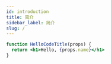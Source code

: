 ```yaml
---
id: introduction
title: 简介
sidebar_label: 简介
slug: /
---
```




```jsx title="/src/components/HelloCodeTitle.js"
function HelloCodeTitle(props) {
  return <h1>Hello, {props.name}</h1>
}
```
